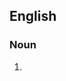 ==English==
{{wikipedia|post-nasal drip}}
===Noun===
{{en-noun}}

# {{alternative spelling of|post-nasal drip}}